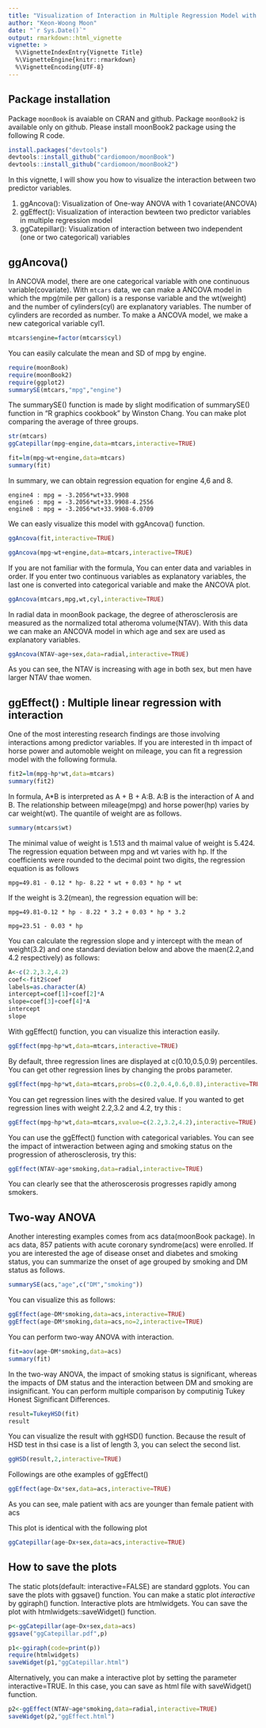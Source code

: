 ```yaml
---
title: "Visualization of Interaction in Multiple Regression Model with package moonBook2"
author: "Keon-Woong Moon"
date: "`r Sys.Date()`"
output: rmarkdown::html_vignette
vignette: >
  %\VignetteIndexEntry{Vignette Title}
  %\VignetteEngine{knitr::rmarkdown}
  %\VignetteEncoding{UTF-8}
---
```


## Package installation

Package `moonBook` is avaiable on CRAN and github. Package `moonBook2` is available only on github. Please install moonBook2 package using the following R code.

```r
install.packages("devtools")
devtools::install_github("cardiomoon/moonBook")
devtools::install_github("cardiomoon/moonBook2")
```

In this vignette, I will show you how to visualize the interaction between two predictor variables. 

1. ggAncova(): Visualization of One-way ANOVA with 1 covariate(ANCOVA)
2. ggEffect(): Visualization of interaction bewteen two predictor variables in multiple regression model
3. ggCatepillar(): Visualization of interaction between two independent (one or two categorical) variables

## ggAncova()

In ANCOVA model, there are one categorical variable with one continuous variable(covariate). With `mtcars` data, we can make a ANCOVA model in which the mpg(mile per gallon) is a response variable and the wt(weight) and the number of cylinders(cyl) are explanatory variables. The number of cylinders are recorded as number. To make a ANCOVA model, we make a new categorical variable cyl1.

```r
mtcars$engine=factor(mtcars$cyl)
```

You can easily calculate the mean and SD of mpg by engine.
```r

require(moonBook)
require(moonBook2)
require(ggplot2)
summarySE(mtcars,"mpg","engine")
```

The summarySE() function is made by slight modification of summarySE() function in "R graphics cookbook" by Winston Chang. You can make plot comparing the average of three groups.

```r
str(mtcars)
ggCatepillar(mpg~engine,data=mtcars,interactive=TRUE)
```

```r
fit=lm(mpg~wt+engine,data=mtcars)
summary(fit)
```

In summary, we can obtain regression equation for engine 4,6 and 8.

```
engine4 : mpg = -3.2056*wt+33.9908
engine6 : mpg = -3.2056*wt+33.9908-4.2556
engine8 : mpg = -3.2056*wt+33.9908-6.0709
```

We can easly visualize this model with ggAncova() function.

```r

ggAncova(fit,interactive=TRUE)
```


```r
ggAncova(mpg~wt+engine,data=mtcars,interactive=TRUE)
```

If you are not familiar with the formula, You can enter data and variables in order. If you enter two continuous variables as explanatory variables, the last one is converted into categorical variable and make the ANCOVA plot.

```r
ggAncova(mtcars,mpg,wt,cyl,interactive=TRUE)
```

In radial data in moonBook package, the degree of atherosclerosis are measured as the normalized total atheroma volume(NTAV). With this data we can make an ANCOVA model in which age and sex are used as explanatory variables.
```r
ggAncova(NTAV~age+sex,data=radial,interactive=TRUE)
```

As you can see, the NTAV is increasing with age in both sex, but men have larger NTAV thae women.


## ggEffect() : Multiple linear regression with interaction

One of the most interesting research findings are those involving interactions among predictor variables. If you are interested in th impact of horse power and automoble weight on mileage, you can fit a regression model with the following formula.

```r
fit2=lm(mpg~hp*wt,data=mtcars)
summary(fit2)
```

In formula, A*B is interpreted as A + B + A:B. A:B is the interaction of A and B.
The relationship between mileage(mpg) and horse power(hp) varies by car weight(wt).
The quantile of weight are as follows.
```r
summary(mtcars$wt)
```
The minimal value of weight is 1.513 and th maimal value of weight is 5.424. The regression equation between mpg and wt varies with hp. If the coefficients were rounded to the decimal point two digits, the regression equation is as follows

```
mpg=49.81 - 0.12 * hp- 8.22 * wt + 0.03 * hp * wt 
```

If the weight is 3.2(mean), the regression equation will be:

```
mpg=49.81-0.12 * hp - 8.22 * 3.2 + 0.03 * hp * 3.2 

mpg=23.51 - 0.03 * hp 
```

You can calculate the regression slope and y intercept with the mean of weight(3.2) and one standard deviation below and above the maen(2.2,and 4.2 respectively) as follows:

```r
A<-c(2.2,3.2,4.2)        
coef<-fit2$coef
labels=as.character(A)
intercept=coef[1]+coef[2]*A
slope=coef[3]+coef[4]*A
intercept
slope
```

With ggEffect() function, you can visualize this interaction easily.
```r
ggEffect(mpg~hp*wt,data=mtcars,interactive=TRUE)
```

By default, three regression lines are displayed at c(0.10,0.5,0.9) percentiles. You can get other regression lines by changing the probs parameter.
```r
ggEffect(mpg~hp*wt,data=mtcars,probs=c(0.2,0.4,0.6,0.8),interactive=TRUE)
```

You can get regression lines with the desired value. If you wanted to get regression lines with weight 2.2,3.2 and 4.2, try this :
```r
ggEffect(mpg~hp*wt,data=mtcars,xvalue=c(2.2,3.2,4.2),interactive=TRUE)
```

You can use the ggEffect() function with categorical variables. You can see the impact of intweraction between aging and smoking status on the progression of atherosclerosis, try this:
```r
ggEffect(NTAV~age*smoking,data=radial,interactive=TRUE)
```

You can clearly see that the atheroscerosis progresses rapidly among smokers. 

## Two-way ANOVA

Another interesting examples comes from acs data(moonBook package). In acs data, 857 patients with acute coronary syndrome(acs) were enrolled. If you are interested the age of disease onset and diabetes and smoking status, you can summarize the onset of age grouped by smoking and DM status as follows.
```r
summarySE(acs,"age",c("DM","smoking"))
```
You can visualize this as follows:
```r
ggEffect(age~DM*smoking,data=acs,interactive=TRUE)
ggEffect(age~DM*smoking,data=acs,no=2,interactive=TRUE)
```
You can perform two-way ANOVA with interaction.
```r
fit=aov(age~DM*smoking,data=acs)
summary(fit)
```

In the two-way ANOVA, the impact of smoking status is significant, whereas the impacts of DM status and the interaction between DM and smoking are insignificant. You can perform multiple comparison by computinig Tukey Honest Significant Differences.

```r
result=TukeyHSD(fit)
result
```

You can visualize the result with ggHSD() function. Because the result of HSD test in thsi case is a list of length 3, you can select the second list. 

```r
ggHSD(result,2,interactive=TRUE)
```

Followings are othe examples of ggEffect()
```r
ggEffect(age~Dx*sex,data=acs,interactive=TRUE)
```

As you can see, male patient with acs are younger than female patient with acs

This plot is identical with the following plot
```r
ggCatepillar(age~Dx+sex,data=acs,interactive=TRUE)
```

## How to save the plots

The static plots(default: interactive=FALSE) are standard ggplots. You can save the plots with ggsave() function. You can make a static plot *interactive* by ggiraph() function. Interactive plots are htmlwidgets. You can save the plot with htmlwidgets::saveWidget() function.

```r
p<-ggCatepillar(age~Dx+sex,data=acs)
ggsave("ggCatepillar.pdf",p)

p1<-ggiraph(code=print(p))
require(htmlwidgets)
saveWidget(p1,"ggCatepillar.html")
```

Alternatively, you can make a interactive plot by setting the parameter interactive=TRUE. In this case, you can save as html file with saveWidget() function.
```r
p2<-ggEffect(NTAV~age*smoking,data=radial,interactive=TRUE)
saveWidget(p2,"ggEffect.html")
```


